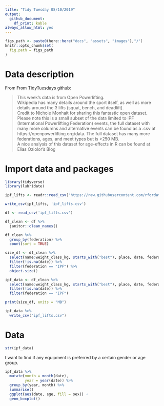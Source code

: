 ```yaml
---
title: "Tidy Tuesday 08/10/2019"
output:
  github_document: 
    df_print: kable
always_allow_html: yes
---
```


```r
figs_path <- paste0(here::here("docs", "assets", "images"),"/")
knitr::opts_chunk$set(
  fig.path = figs_path
)
```

# Data description

From From [TidyTuesdays github](https://github.com/rfordatascience/tidytuesday/tree/master/data/2019/2019-10-08):

>This week's data is from Open Powerlifting.   
>Wikipedia has many details around the sport itself, as well as more details around the 3 lifts (squat, bench, and deadlift).    
>Credit to Nichole Monhait for sharing this fantastic open dataset. Please note this is a small subset of the data limited to IPF (International Powerlifting Federation) events, the full dataset with many more columns and alternative events can be found as a .csv at https://openpowerlifting.org/data. The full dataset has many more federations, ages, and meet types but is >250 MB.    
>A nice analysis of this dataset for age-effects in R can be found at Elias Oziolor's Blog

# Import data and packages

```r
library(tidyverse)
library(lubridate)

ipf_lifts <- readr::read_csv("https://raw.githubusercontent.com/rfordatascience/tidytuesday/master/data/2019/2019-10-08/ipf_lifts.csv")

write_csv(ipf_lifts, 'ipf_lifts.csv')

df <- read_csv('ipf_lifts.csv')

df_clean <- df %>% 
  janitor::clean_names()

df_clean %>% 
  group_by(federation) %>% 
  count(sort = TRUE)

size_df <- df_clean %>% 
  select(name:weight_class_kg, starts_with("best"), place, date, federation, meet_name)  %>% 
  filter(!is.na(date)) %>% 
  filter(federation == "IPF") %>% 
  object.size()

ipf_data <- df_clean %>% 
  select(name:weight_class_kg, starts_with("best"), place, date, federation, meet_name)  %>% 
  filter(!is.na(date)) %>% 
  filter(federation == "IPF")

print(size_df, units = "MB")

ipf_data %>% 
  write_csv("ipf_lifts.csv")
```

# Data 

```r
str(ipf_data)
```

I want to find if any equipment is preferred by a certain gender or age group.

```r
ipf_data %>% 
  mutate(month = month(date),
         year = year(date)) %>% 
  group_by(year, month) %>% 
  summarise()
  ggplot(aes(date, age, fill = sex)) +
  geom_boxplot()
```

